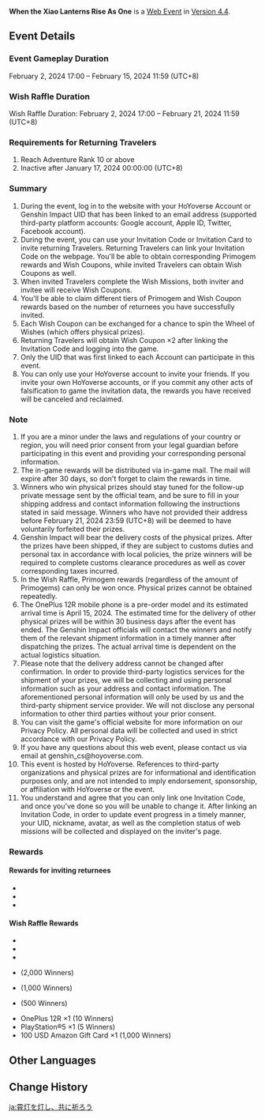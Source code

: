 <!--{{Event Tabs}}-->
{{Event
|name              = When the Xiao Lanterns Rise As One
|image             = When the Xiao Lanterns Rise As One.png
|type              = Web
|group             = Web
|time_known        = yes
|time_start        = 2024-02-02 17:00:00
|time_start_offset = GMT+8
|time_end          = 2024-02-21 11:59:00
|time_end_offset   = GMT+8
|link              = https://www.hoyolab.com/article/24826201
|link2             = https://act.hoyoverse.com/ys/event/e20240202people-ekk0q1/index.html
|link2name         = Event Page
}}
{{Description|When the Xiao Lanterns are lit and the moon is shining brightly, invite  friends to take part in the wishes and earn up to Primogems ×120, as well as  get the chance to win a PlayStation®5, OnePlus 12R, Amazon Gift Card, and  other prizes.}}
'''When the Xiao Lanterns Rise As One''' is a [[Web Event]] in [[Version 4.4]].

==Event Details==
===Event Gameplay Duration===
February 2, 2024 17:00 – February 15, 2024 11:59 (UTC+8)

===Wish Raffle Duration===
Wish Raffle Duration: February 2, 2024 17:00 – February 21, 2024 11:59 (UTC+8)

===Requirements for Returning Travelers===
# Reach Adventure Rank 10 or above
# Inactive after January 17, 2024 00:00:00 (UTC+8)

===Summary===
# During the event, log in to the website with your HoYoverse Account or Genshin Impact UID that has been linked to an email address (supported third-party platform accounts: Google account, Apple ID, Twitter, Facebook account).
# During the event, you can use your Invitation Code or Invitation Card to invite returning Travelers. Returning Travelers can link your Invitation Code on the webpage. You'll be able to obtain corresponding Primogem rewards and Wish Coupons, while invited Travelers can obtain Wish Coupons as well.
# When invited Travelers complete the Wish Missions, both inviter and invitee will receive Wish Coupons.
# You'll be able to claim different tiers of Primogem and Wish Coupon rewards based on the number of returnees you have successfully invited.
# Each Wish Coupon can be exchanged for a chance to spin the Wheel of Wishes (which offers physical prizes).
# Returning Travelers will obtain Wish Coupon ×2 after linking the Invitation Code and logging into the game.
# Only the UID that was first linked to each Account can participate in this event.
# You can only use your HoYoverse account to invite your friends. If you invite your own HoYoverse accounts, or if you commit any other acts of falsification to game the invitation data, the rewards you have received will be canceled and reclaimed.

===Note===
# If you are a minor under the laws and regulations of your country or region, you will need prior consent from your legal guardian before participating in this event and providing your corresponding personal information.
# The in-game rewards will be distributed via in-game mail. The mail will expire after 30 days, so don't forget to claim the rewards in time.
# Winners who win physical prizes should stay tuned for the follow-up private message sent by the official team, and be sure to fill in your shipping address and contact information following the instructions stated in said message. Winners who have not provided their address before February 21, 2024 23:59 (UTC+8) will be deemed to have voluntarily forfeited their prizes.
# Genshin Impact will bear the delivery costs of the physical prizes. After the prizes have been shipped, if they are subject to customs duties and personal tax in accordance with local policies, the prize winners will be required to complete customs clearance procedures as well as cover corresponding taxes incurred.
# In the Wish Raffle, Primogem rewards (regardless of the amount of Primogems) can only be won once. Physical prizes cannot be obtained repeatedly.
# The OnePlus 12R mobile phone is a pre-order model and its estimated arrival time is April 15, 2024. The estimated time for the delivery of other physical prizes will be within 30 business days after the event has ended. The Genshin Impact officials will contact the winners and notify them of the relevant shipment information in a timely manner after dispatching the prizes. The actual arrival time is dependent on the actual logistics situation.
# Please note that the delivery address cannot be changed after confirmation. In order to provide third-party logistics services for the shipment of your prizes, we will be collecting and using personal information such as your address and contact information. The aforementioned personal information will only be used by us and the third-party shipment service provider. We will not disclose any personal information to other third parties without your prior consent.
# You can visit the game's official website for more information on our Privacy Policy. All personal data will be collected and used in strict accordance with our Privacy Policy.
# If you have any questions about this web event, please contact us via email at genshin_cs@hoyoverse.com.
# This event is hosted by HoYoverse. References to third-party organizations and physical prizes are for informational and identification purposes only, and are not intended to imply endorsement, sponsorship, or affiliation with HoYoverse or the event.
# You understand and agree that you can only link one Invitation Code, and once you've done so you will be unable to change it. After linking an Invitation Code, in order to update event progress in a timely manner, your UID, nickname, avatar, as well as the completion status of web missions will be collected and displayed on the inviter's page.

===Rewards===
====Rewards for inviting returnees====
* {{Item|Primogem|x=60}}
* {{Item|Primogem|x=30}}
* {{Item|Primogem|x=30}}

====Wish Raffle Rewards====
* {{Item|Mora|x=20,000}}
* {{Item|Fine Enhancement Ore|x=3}}
* {{Item|Hero's Wit|x=2}}
* {{Item|Primogem|x=20}} (2,000 Winners)
* {{Item|Primogem|x=40}} (1,000 Winners)
* {{Item|Primogem|x=60}} (500 Winners)
* OnePlus 12R &times;1 (10 Winners)
* PlayStation®5 &times;1 (5 Winners)
* 100 USD Amazon Gift Card &times;1 (1,000 Winners)

==Other Languages==
{{Other Languages
|en      = When the Xiao Lanterns Rise As One
|zhs     = 霄灯共祈之时
|zhs_rm  = Xiāodēng Gòngqí zhī Shí
|zht     = 霄燈共祈之時
|zht_rm  = Xiāodēng Gòngqí zhī Shí
|zh_tl   = 
|ja      = 霄灯を灯し、共に祈ろう
|ja_rm   = Shoutou wo Tomoshi, Tomo ni Inorou
|ja_tl   = Light the Xiao Lanterns, Make Wishes Together
|ko      = 소등에 함께 담은 소원
|ko_rm   = 
|ko_tl   = 
|es      = El vuelo de las linternas celestes
|es_tl   = The Sky Lanterns' Flight
|fr      = Envol des lanternes célestes
|fr_tl   = Soar of Celestial Lanterns
|ru      = Небесные фонари: Добрые пожелания
|ru_tl   = {{Lex|Xiao Lanterns|ru}}: Good Wishes
|th      = จุดโคม Xiao ร่วมอธิษฐาน
|th_rm   = 
|th_tl   = 
|vi      = Khoảnh Khắc Cầu Nguyện Đèn Tiêu
|vi_tl   = 
|de      = Wenn sich die Laterne in den Himmel erhebt
|de_tl   = When the Lantern Ascends into the Sky
|id      = Harapan dalam Lentera Xiao
|id_tl   = Hope Inside Xiao Lanterns
|pt      = Oração das Lanternas Celestes
|pt_tl   = 
|tr      = Xiao Fenerleri Birlikte Yükseldiğinde
|tr_tl   = 
|it      = Pregando alle lanterne Xiao
|it_tl   = 
}}

==Change History==
{{Change History|4.4}}

[[ja:霄灯を灯し、共に祈ろう]]